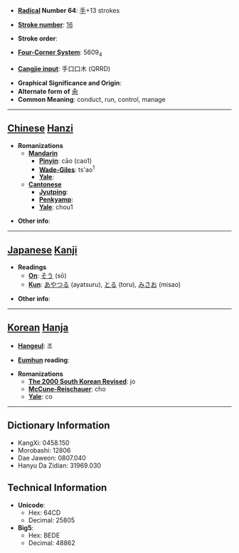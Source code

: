 * '''[[Wiktionary:Chinese radical index| Radical]] Number 64''': [[Wiktionary:Chinese radical index 手|手]]+13 strokes

* '''[[Wiktionary:Chinese total strokes index|Stroke number]]''': [[Wiktionary:Chinese total strokes index 16|16]]

* '''Stroke order''': 

* '''[[Wiktionary:Chinese four corner index|Four-Corner System]]''': 5609<sub>4</sub>

* '''[[Wiktionary:Chinese Cangjie index|Cangjie input]]''': 手口口木 (QRRD)

* '''Graphical Significance and Origin''': 
* '''Alternate form of ''' [[肏]]
* '''Common Meaning''': conduct, run, control, manage

----

== [[Chinese]] [[Hanzi]] ==

* '''Romanizations'''
** '''[[Mandarin]]'''
*** '''[[Pinyin]]''': cāo (cao1)
*** '''[[Wade-Giles]]''': ts'ao<sup>1</sup>
*** '''[[Yale]]''': 
** '''[[Cantonese]]'''
*** '''[[Jyutping]]''':
*** '''[[Penkyamp]]''': 
*** '''[[Yale]]''': chou1

* '''Other info''': 

----

== [[Japanese]] [[Kanji]] ==

* '''Readings'''
** '''[[On]]''': [[そう]] (sō)
** '''[[Kun]]''': [[あやつる]] (ayatsuru), [[とる]] (toru), [[みさお]] (misao)

* '''Other info''':  

----

== [[Korean]] [[Hanja]] ==

* '''[[Hangeul]]''': 조

* '''[[Eumhun]] reading''': 

* '''Romanizations'''
** '''[[The 2000 South Korean Revised Romanization|The 2000 South Korean Revised]]''': jo
** '''[[McCune-Reischauer]]''': cho
** '''[[Yale]]''': co

----

== Dictionary Information ==

* KangXi: 0458.150
* Morobashi: 12806
* Dae Jaweon: 0807.040
* Hanyu Da Zidian: 31969.030

== Technical Information ==

* '''Unicode''':
** Hex: 64CD
** Decimal: 25805
* '''Big5''':
** Hex: BEDE
** Decimal: 48862